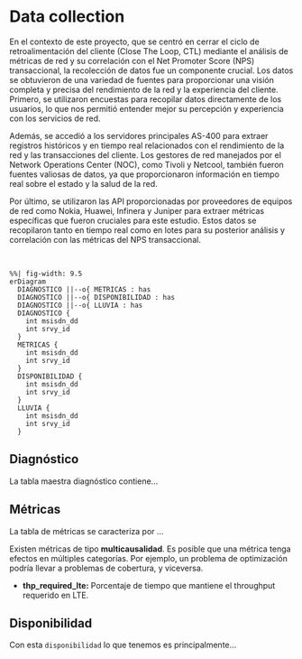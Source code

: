 # Data collection {#sec-data-collection}

En el contexto de este proyecto, que se centró en cerrar el ciclo de
retroalimentación del cliente (Close The Loop, CTL) mediante el análisis de
métricas de red y su correlación con el Net Promoter Score (NPS) transaccional,
la recolección de datos fue un componente crucial. Los datos se obtuvieron de
una variedad de fuentes para proporcionar una visión completa y precisa del
rendimiento de la red y la experiencia del cliente. Primero, se utilizaron
encuestas para recopilar datos directamente de los usuarios, lo que nos
permitió entender mejor su percepción y experiencia con los servicios de red.

Además, se accedió a los servidores principales AS-400 para extraer registros
históricos y en tiempo real relacionados con el rendimiento de la red y las
transacciones del cliente. Los gestores de red manejados por el Network
Operations Center (NOC), como Tivoli y Netcool, también fueron fuentes valiosas
de datos, ya que proporcionaron información en tiempo real sobre el estado y la
salud de la red.

Por último, se utilizaron las API proporcionadas por proveedores de equipos de
red como Nokia, Huawei, Infinera y Juniper para extraer métricas específicas
que fueron cruciales para este estudio. Estos datos se recopilaron tanto en
tiempo real como en lotes para su posterior análisis y correlación con las
métricas del NPS transaccional.

</br>

```{mermaid, fig-oferta}
%%| fig-width: 9.5
erDiagram
  DIAGNOSTICO ||--o{ METRICAS : has
  DIAGNOSTICO ||--o{ DISPONIBILIDAD : has
  DIAGNOSTICO ||--o{ LLUVIA : has
  DIAGNOSTICO {
    int msisdn_dd
    int srvy_id
  }
  METRICAS {
    int msisdn_dd
    int srvy_id
  }
  DISPONIBILIDAD {
    int msisdn_dd
    int srvy_id
  }
  LLUVIA {
    int msisdn_dd
    int srvy_id
  }
```

## Diagnóstico

La tabla maestra diagnóstico contiene...


## Métricas

La tabla de métricas se caracteriza por ...

Existen métricas de tipo **multicausalidad**.  Es posible que una métrica tenga
efectos en múltiples categorías. Por ejemplo, un problema de optimización
podría llevar a problemas de cobertura, y viceversa.


- **thp_required_lte:** Porcentaje de tiempo que mantiene el throughput
requerido en LTE.

## Disponibilidad

Con esta `disponibilidad` lo que tenemos es principalmente...